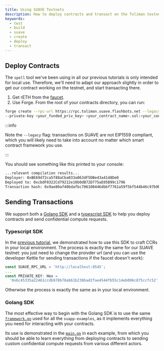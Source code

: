 ```yaml
---
title: Using SUAVE Testnets
description: How to deploy contracts and transact on the Toliman testnet
keywords:
  - test
  - build
  - suave
  - create
  - deploy
  - transact
---
```


## Deploy Contracts 

The `spell` tool we've been using in all our previous tutorials is only intended for local use. Therefore, we'll need to adapt our approach slightly in order to get our contract working on the testnet, and start transacting there.

1. Get rETH from the [faucet](https://faucet.toliman.suave.flashbots.net/).
2. Use Forge. From the root of your contracts directory, you can run:

```bash 
forge create --rpc-url https://rpc.toliman.suave.flashbots.net --legacy \
--private-key <your_funded_priv_key> <your_contract_name>.sol:<your_contract_name>
```

:::info

Note the `--legacy` flag: transactions on SUAVE are not EIP1559 compliant, which you will likely need to take into account no matter which smart contract framework you use.

:::

You should see something like this printed to your console:

```bash
...relevant compilation results...
Deployer: 0xBE69d72ca5f88aCba033a063dF5DBe43a4148De0
Deployed to: 0xcbdF0322Cd79212e10b0dB72D775aE05B99c1796
Transaction hash: 0x9ae80af40bdafbc706108446dbbf7761a59f5bf544b46c97b9b0851dddaa3927
```

## Sending Transactions 

We support both a [Golang SDK](/tools/golang-sdk) and a [typescript SDK](/tools/typescript-sdk) to help you deploy contracts and send confidential compute requests.

### Typescript SDK 

In the [previous tutorial](/tutorials/suappify-counter#using-the-typescript-sdk), we demonstrated how to use this SDK to craft CCRs in your local environment. The process is exactly the same for our SUAVE testnet: you just need to change the proivder url (and you can use the developer Kettle for sending transactions if the faucet doesn't work):

```ts
const SUAVE_RPC_URL = 'http://localhost:8545';
...
const PRIVATE_KEY: Hex =
  '0x6c45335a22461ccdb978b78ab61b238bad2fae4544fb55c14eb096c875ccfc52';
```

Otherwise the process is exactly the same as in your local environment.

### Golang SDK

The most effective way to begin with the Golang SDK is to use the same [`framework.go`](https://github.com/flashbots/suapp-examples/blob/main/framework/framework.go) used for all the `suapp-examples`, as it implements everything you need for interacting with your contracts.

Its use is demonstrated in the [`main.go`](https://github.com/flashbots/suapp-examples/blob/main/examples/app-ofa-private/main.go) in each example, from which you should be able to learn everything from deploying contracts to sending custom confidential compute requests from various different actors.

 

